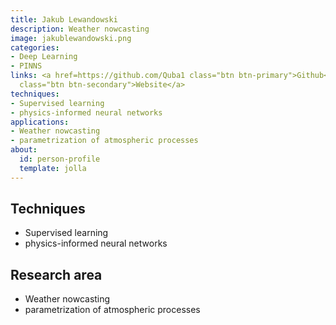 ```yaml
---
title: Jakub Lewandowski
description: Weather nowcasting
image: jakublewandowski.png
categories:
- Deep Learning
- PINNS
links: <a href=https://github.com/Quba1 class="btn btn-primary">Github</a><a href=https://environment.leeds.ac.uk/pgr/11237/jakub-lewandowski
  class="btn btn-secondary">Website</a>
techniques:
- Supervised learning
- physics-informed neural networks
applications:
- Weather nowcasting
- parametrization of atmospheric processes
about:
  id: person-profile
  template: jolla
---
```

   
:::{#person-profile}
:::
   
##
## Techniques
   
- Supervised learning
- physics-informed neural networks
   
##
## Research area
   
- Weather nowcasting
- parametrization of atmospheric processes
